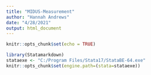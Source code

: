 ```yaml
---
title: "MIDUS-Measurement"
author: "Hannah Andrews"
date: "4/28/2021"
output: html_document
---
```


```r
knitr::opts_chunk$set(echo = TRUE)
```
```r
library(Statamarkdown)
stataexe <- "C:/Program Files/Stata17/StataBE-64.exe"
knitr::opts_chunk$set(engine.path=(stata=stataexe))
```


